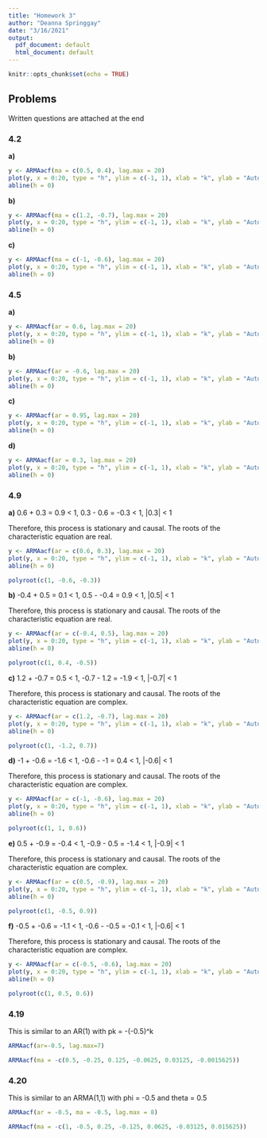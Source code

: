 ```yaml
---
title: "Homework 3"
author: "Deanna Springgay"
date: "3/16/2021"
output:
  pdf_document: default
  html_document: default
---
```


```r
knitr::opts_chunk$set(echo = TRUE)
```

## Problems

Written questions are attached at the end

### 4.2
**a)**
```r
y <- ARMAacf(ma = c(0.5, 0.4), lag.max = 20)
plot(y, x = 0:20, type = "h", ylim = c(-1, 1), xlab = "k", ylab = "Autocorrelation")
abline(h = 0)
```

**b)**
```r
y <- ARMAacf(ma = c(1.2, -0.7), lag.max = 20)
plot(y, x = 0:20, type = "h", ylim = c(-1, 1), xlab = "k", ylab = "Autocorrelation")
abline(h = 0)
```

**c)**
```r
y <- ARMAacf(ma = c(-1, -0.6), lag.max = 20)
plot(y, x = 0:20, type = "h", ylim = c(-1, 1), xlab = "k", ylab = "Autocorrelation")
abline(h = 0)
```

### 4.5
**a)**
```r
y <- ARMAacf(ar = 0.6, lag.max = 20)
plot(y, x = 0:20, type = "h", ylim = c(-1, 1), xlab = "k", ylab = "Autocorrelation")
abline(h = 0)
```

**b)**
```r
y <- ARMAacf(ar = -0.6, lag.max = 20)
plot(y, x = 0:20, type = "h", ylim = c(-1, 1), xlab = "k", ylab = "Autocorrelation")
abline(h = 0)
```

**c)**
```r
y <- ARMAacf(ar = 0.95, lag.max = 20)
plot(y, x = 0:20, type = "h", ylim = c(-1, 1), xlab = "k", ylab = "Autocorrelation")
abline(h = 0)
```

**d)**
```r
y <- ARMAacf(ar = 0.3, lag.max = 20)
plot(y, x = 0:20, type = "h", ylim = c(-1, 1), xlab = "k", ylab = "Autocorrelation")
abline(h = 0)
```

### 4.9
**a)** 0.6 + 0.3 = 0.9 < 1, 0.3 - 0.6 = -0.3 < 1, |0.3| < 1

Therefore, this process is stationary and causal. The roots of the characteristic equation are real.
```r
y <- ARMAacf(ar = c(0.6, 0.3), lag.max = 20)
plot(y, x = 0:20, type = "h", ylim = c(-1, 1), xlab = "k", ylab = "Autocorrelation")
abline(h = 0)

polyroot(c(1, -0.6, -0.3))
```

**b)** -0.4 + 0.5 = 0.1 < 1, 0.5 - -0.4 = 0.9 < 1, |0.5| < 1

Therefore, this process is stationary and causal. The roots of the characteristic equation are real.
```r
y <- ARMAacf(ar = c(-0.4, 0.5), lag.max = 20)
plot(y, x = 0:20, type = "h", ylim = c(-1, 1), xlab = "k", ylab = "Autocorrelation")
abline(h = 0)

polyroot(c(1, 0.4, -0.5))
```

**c)** 1.2 + -0.7 = 0.5 < 1, -0.7 - 1.2 = -1.9 < 1, |-0.7| < 1

Therefore, this process is stationary and causal. The roots of the characteristic equation are complex.
```r
y <- ARMAacf(ar = c(1.2, -0.7), lag.max = 20)
plot(y, x = 0:20, type = "h", ylim = c(-1, 1), xlab = "k", ylab = "Autocorrelation")
abline(h = 0)

polyroot(c(1, -1.2, 0.7))
```

**d)** -1 + -0.6 = -1.6 < 1, -0.6 - -1 = 0.4 < 1, |-0.6| < 1

Therefore, this process is stationary and causal. The roots of the characteristic equation are complex.
```r
y <- ARMAacf(ar = c(-1, -0.6), lag.max = 20)
plot(y, x = 0:20, type = "h", ylim = c(-1, 1), xlab = "k", ylab = "Autocorrelation")
abline(h = 0)

polyroot(c(1, 1, 0.6))
```

**e)** 0.5 + -0.9 = -0.4 < 1, -0.9 - 0.5 = -1.4 < 1, |-0.9| < 1

Therefore, this process is stationary and causal. The roots of the characteristic equation are complex.
```r
y <- ARMAacf(ar = c(0.5, -0.9), lag.max = 20)
plot(y, x = 0:20, type = "h", ylim = c(-1, 1), xlab = "k", ylab = "Autocorrelation")
abline(h = 0)

polyroot(c(1, -0.5, 0.9))
```

**f)** -0.5 + -0.6 = -1.1 < 1, -0.6 - -0.5 = -0.1 < 1, |-0.6| < 1

Therefore, this process is stationary and causal. The roots of the characteristic equation are complex.
```r
y <- ARMAacf(ar = c(-0.5, -0.6), lag.max = 20)
plot(y, x = 0:20, type = "h", ylim = c(-1, 1), xlab = "k", ylab = "Autocorrelation")
abline(h = 0)

polyroot(c(1, 0.5, 0.6))
```

### 4.19
This is similar to an AR(1) with pk = -(-0.5)^k
```r
ARMAacf(ar=-0.5, lag.max=7)
```
```r
ARMAacf(ma = -c(0.5, -0.25, 0.125, -0.0625, 0.03125, -0.0015625))
```

### 4.20
This is similar to an ARMA(1,1) with phi = -0.5 and theta = 0.5
```r
ARMAacf(ar = -0.5, ma = -0.5, lag.max = 8)
```
```r
ARMAacf(ma = -c(1, -0.5, 0.25, -0.125, 0.0625, -0.03125, 0.015625))
```


